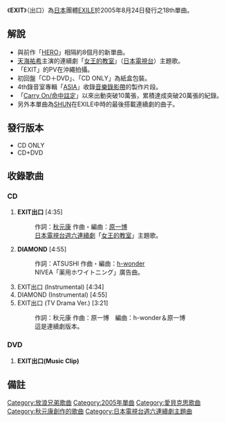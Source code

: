 {{Infobox Single 
| Name           = EXIT 
| Cover          = 
| Artist         = [[EXILE|EXILE]]
| Album          = [[ASIA_(EXILE專輯)|ASIA]]
| A-side         = EXIT 
| B-side         = DIAMOND
| Released       = {{flagicon|Japan}} 2005年8月24日<br />
{{flagicon|Taiwan}} 2005年9月7日<br />
{{flagicon|Hong Kong}} 2005年9月14日
| Format         = [[CD|CD]]、[[DVD|DVD]]
| Recorded       = 
| Genre          = [[J-POP|J-POP]]
| Length         = 22分34秒
| Label          = {{flagicon|Japan}} [[Rhythm_zone|Rhythm zone]]<br />
{{flagicon|Taiwan}} [[愛貝克思_(台灣)|Avex Taiwan]](代理)
| Writer         =
| Producer       = 
| Certification  = *白金（唱片，[[日本唱片協會|日本唱片協會]]）
| Chart position = 
* 週榜第2位（[[Oricon公信榜|Oricon公信榜]]）<ref name="oricon">{{cite web |url=http://www.oricon.co.jp/prof/artist/284837/products/music/608993/1/ |language=ja |title=<span lang="ja">EXIT</span> |publisher=[[Oricon|Oricon]] |date=2002 |accessdate=2013-01-13 |archive-date=2013-05-06 |archive-url=https://web.archive.org/web/20130506042144/http://www.oricon.co.jp/prof/artist/284837/products/music/608993/1/ |dead-url=no }}</ref>
* 2005年9月度月榜第5位（Oricon公信榜）
* 2005年度年榜第47位（Oricon公信榜）
*上榜22次（Oricon公信榜）<ref name="oricon" />
|  Last single = [[HERO_(EXILE單曲)|HERO]]<br />(2004年)
|  This single = '''EXIT''' <br />(2005年)
|  Next single = [[只是…想見你|只是…想見你]]<br />(2005年)
| Misc           = 
{{Extra chronology 2
|  Artist         = [[GLAY×EXILE|GLAY×EXILE]]
|  Type           = Single
|  Last single    = [[SCREAM_(GLAY×EXILEの曲)|SCREAM]]<br />（2005年）
|  This single    = 
|  Next single    = 
}}
}}


《'''EXIT'''》（出口）為[[日本|日本]]團體[[EXILE|EXILE]]於2005年8月24日發行之18th單曲。

== 解說 ==
*與前作「[[HERO_(EXILE單曲)|HERO]]」相隔約8個月的新單曲。
*[[天海祐希|天海祐希]]主演的連續劇「[[女王的教室|女王的教室]]」（[[日本電視台|日本電視台]]）主題歌。
*「EXIT」的PV在沖繩拍攝。
*初回盤「CD＋DVD」、「CD ONLY」為紙盒包裝。
*4th錄音室專輯「[[ASIA_(EXILE專輯)|ASIA]]」收錄[[音樂錄影帶|音樂錄影帶]]的製作片段。
*「[[Carry_On/命中註定|Carry On/命中註定]]」以來出動突破10萬張，累積達成突破20萬張的紀錄。
*另外本單曲為[[清木場俊介|SHUN]]在EXILE中時的最後搭載連續劇的曲子。

==發行版本==
*CD ONLY
*CD+DVD

== 收錄歌曲 ==
=== CD ===
#'''EXIT出口''' [4:35]
#:作詞：[[秋元康|秋元康]] 作曲・編曲：[[原一博|原一博]]
#:[[日本電視台|日本電視台]][[日本電視台週六連續劇|週六連續劇]]「[[女王的教室|女王的教室]]」主題歌。
#'''DIAMOND''' [4:55]
#:作詞：ATSUSHI 作曲・編曲：[[h-wonder|h-wonder]]
#:NIVEA「薬用ホワイトニング」廣告曲。
#EXIT出口 (Instrumental) [4:34]
#DIAMOND (Instrumental) [4:55]
#EXIT出口 (TV Drama Ver.) [3:21]
#:作詞：秋元康 作曲：原一博　編曲：h-wonder＆原一博
#:這是連續劇版本。

=== DVD ===
#'''EXIT出口(Music Clip)'''


== 備註 == 
{{reflist}}
{{EXILE}}
{{DEFAULTSORT:Exit}}

{{日本電視台週六連續劇主題曲2000年代後半部|日本電視台週六連續劇主題曲2000年代後半部 = }}

[[Category:放浪兄弟歌曲|Category:放浪兄弟歌曲]]
[[Category:2005年單曲|Category:2005年單曲]]
[[Category:愛貝克思歌曲|Category:愛貝克思歌曲]]
[[Category:秋元康創作的歌曲|Category:秋元康創作的歌曲]]
[[Category:日本電視台週六連續劇主題曲|Category:日本電視台週六連續劇主題曲]]